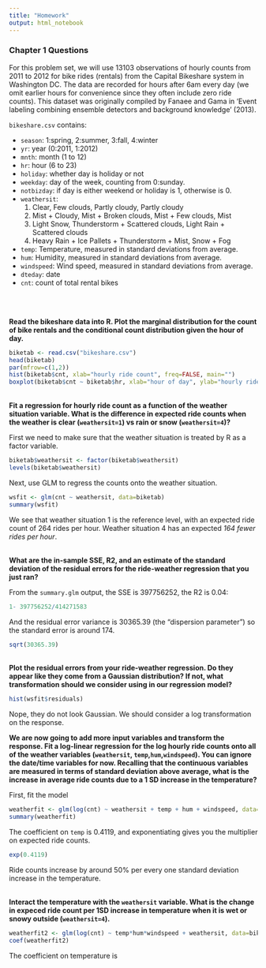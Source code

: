 ```yaml
---
title: "Homework"
output: html_notebook
---
```



### Chapter 1 Questions

For this problem set, we will use 13103 observations of hourly counts from 2011 to 2012 for bike rides (rentals)
from the Capital Bikeshare system in Washington DC. The data are recorded for hours after 6am every day (we omit earlier hours for convenience since they often include zero ride counts).  This dataset was originally compiled by Fanaee and
Gama in ‘Event labeling combining ensemble detectors and background knowledge’ (2013).

`bikeshare.csv` contains:  

* `season`: 1:spring, 2:summer, 3:fall, 4:winter  
* `yr`: year (0:2011, 1:2012)  
* `mnth`: month (1 to 12)  
* `hr`: hour (6 to 23)  
* `holiday`: whether day is holiday or not  
* `weekday`: day of the week, counting from 0:sunday.  
* `notbizday`: if day is either weekend or holiday is 1, otherwise is 0.  
* `weathersit`:  
  1. Clear, Few clouds, Partly cloudy, Partly cloudy  
  2. Mist + Cloudy, Mist + Broken clouds, Mist + Few clouds, Mist  
  3. Light Snow, Thunderstorm + Scattered clouds, Light Rain + Scattered clouds  
  4. Heavy Rain + Ice Pallets + Thunderstorm + Mist, Snow + Fog  
* `temp`: Temperature, measured in standard deviations from average.  
* `hum`: Humidity, measured in standard deviations from average.  
* `windspeed`: Wind speed, measured in standard deviations from average.  
* `dteday`: date  
* `cnt`: count of total rental bikes  

<br>
<br>

**Read the bikeshare data into R.  Plot the marginal distribution for the
count of bike rentals and the conditional count distribution given the hour of day.**


```R
biketab <- read.csv("bikeshare.csv")
head(biketab)
par(mfrow=c(1,2))
hist(biketab$cnt, xlab="hourly ride count", freq=FALSE, main="")
boxplot(biketab$cnt ~ biketab$hr, xlab="hour of day", ylab="hourly ride count")
```

<br>
**Fit a regression for hourly ride count as a function of the weather situation variable.   What is the difference in expected ride counts when the weather is clear (`weathersit=1`) vs rain or snow (`weathersit=4`)?**

First we need to make sure that the weather situation is treated by R as a factor variable.  
```R
biketab$weathersit <- factor(biketab$weathersit)
levels(biketab$weathersit)
```

Next, use GLM to regress the counts onto the weather situation.
```r
wsfit <- glm(cnt ~ weathersit, data=biketab)
summary(wsfit)
```
We see that weather situation 1 is the reference level, with an expected ride count of 264 rides per hour.  Weather situation 4 has an expected *164 fewer rides per hour*.

<br> 
**What are the in-sample SSE, R2, and an estimate of the standard deviation of the residual errors for the ride-weather regression that you just ran?**

From the `summary.glm` output, the SSE is 397756252, the R2 is 0.04:
```r
1- 397756252/414271583
```
And the residual error variance is 30365.39 (the "dispersion parameter") so the 
standard error is around 174.
```r
sqrt(30365.39)
```

<br>
**Plot the residual errors from your ride-weather regression.  Do they appear like they come from a Gaussian distribution? If not, what transformation should we consider using in our regression model?**

```r
hist(wsfit$residuals)
```
Nope, they do not look Gaussian.  We should consider a log transformation on the response.

**We are now going to add more input variables and transform the response.  Fit a log-linear regression for the log hourly ride counts onto all of the weather variables (`weathersit`, `temp`,`hum`,`windspeed`).  You can ignore the date/time variables for now.  Recalling that the continuous variables are measured in terms of standard deviation above average, what is the increase in average ride counts due to a 1 SD increase in the temperature?**

First, fit the model
```R
weatherfit <- glm(log(cnt) ~ weathersit + temp + hum + windspeed, data=biketab) 
summary(weatherfit)
```
The coefficient on `temp` is 0.4119, and exponentiating gives you the multiplier on expected ride counts.
```r
exp(0.4119)
```
Ride counts increase by around 50% per every one standard deviation increase in the temperature.

<br>
**Interact the temperature with the `weathersit` variable.  What is the change in expeced ride count per 1SD increase in temperature when it is wet or snowy outside (`weathersit=4`).**

```r
weatherfit2 <- glm(log(cnt) ~ temp*hum*windspeed + weathersit, data=biketab)
coef(weatherfit2)
```

The coefficient on temperature is 










<br> <br>
